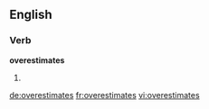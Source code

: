 ==English==

===Verb===
'''overestimates'''

# {{third-person singular of|overestimate}}

[[de:overestimates]]
[[fr:overestimates]]
[[vi:overestimates]]